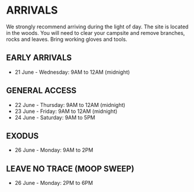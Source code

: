 # ARRIVALS {-}

We strongly recommend arriving during the light of day. The site is located in the woods. You will need to clear your campsite and remove branches, rocks and leaves. Bring working gloves and tools.

<h2><span> EARLY ARRIVALS </span></h2> 

* 21 June - Wednesday: 9AM to 12AM (midnight) 

<h2><span> GENERAL ACCESS </span></h2> 

* 22 June - Thursday: 9AM to 12AM (midnight)
* 23 June - Friday: 9AM to 12AM (midnight)
* 24 June - Saturday: 9AM to 5PM

<h2><span> EXODUS </span></h2> 

* 26 June - Monday: 9AM to 2PM

<h2><span> LEAVE NO TRACE (MOOP SWEEP) </span></h2> 

* 26 June - Monday: 2PM to 6PM


